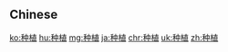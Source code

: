 {{also|種植}}
==Chinese==
{{zh-see|種植}}

[[ko:种植]]
[[hu:种植]]
[[mg:种植]]
[[ja:种植]]
[[chr:种植]]
[[uk:种植]]
[[zh:种植]]
